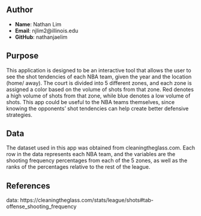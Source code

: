 ## Author

- **Name**:  Nathan Lim
- **Email**:  njlim2@illinois.edu
- **GitHub**:  nathanjaelim

## Purpose

This application is designed to be an interactive tool that allows the user to
see the shot tendencies of each NBA team, given the year and the location (home/
away). The court is divided into 5 different zones, and each zone is assigned a 
color based on the volume of shots from that zone. Red denotes a high volume of
shots from that zone, while blue denotes a low volume of shots. This app could
be useful to the NBA teams themselves, since knowing the opponents' shot 
tendencies can help create better defensive strategies.

## Data

The dataset used in this app was obtained from cleaningtheglass.com. Each row in
the data represents each NBA team, and the variables are the shooting frequency
percentages from each of the 5 zones, as well as the ranks of the percentages
relative to the rest of the league.

## References

data: https://cleaningtheglass.com/stats/league/shots#tab-offense_shooting_frequency
